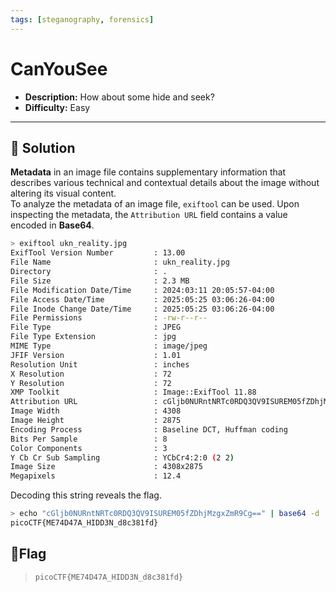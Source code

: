 ---
tags: [steganography, forensics]
---
# CanYouSee

- **Description:** How about some hide and seek?
- **Difficulty:** Easy

---

## 🔎 Solution
**Metadata** in an image file contains supplementary information that describes various technical and contextual details about the image without altering its visual content.  
To analyze the metadata of an image file, `exiftool` can be used. Upon inspecting the metadata, the `Attribution URL` field contains a value encoded in **Base64**. 
```bash
> exiftool ukn_reality.jpg
ExifTool Version Number         : 13.00
File Name                       : ukn_reality.jpg
Directory                       : .
File Size                       : 2.3 MB
File Modification Date/Time     : 2024:03:11 20:05:57-04:00
File Access Date/Time           : 2025:05:25 03:06:26-04:00
File Inode Change Date/Time     : 2025:05:25 03:06:26-04:00
File Permissions                : -rw-r--r--
File Type                       : JPEG
File Type Extension             : jpg
MIME Type                       : image/jpeg
JFIF Version                    : 1.01
Resolution Unit                 : inches
X Resolution                    : 72
Y Resolution                    : 72
XMP Toolkit                     : Image::ExifTool 11.88
Attribution URL                 : cGljb0NURntNRTc0RDQ3QV9ISUREM05fZDhjMzgxZmR9Cg==
Image Width                     : 4308
Image Height                    : 2875
Encoding Process                : Baseline DCT, Huffman coding
Bits Per Sample                 : 8
Color Components                : 3
Y Cb Cr Sub Sampling            : YCbCr4:2:0 (2 2)
Image Size                      : 4308x2875
Megapixels                      : 12.4
```

Decoding this string reveals the flag.                                                                                                         
```bash                                                                                                        
> echo "cGljb0NURntNRTc0RDQ3QV9ISUREM05fZDhjMzgxZmR9Cg==" | base64 -d
picoCTF{ME74D47A_HIDD3N_d8c381fd}
```

## 🚩Flag
> `picoCTF{ME74D47A_HIDD3N_d8c381fd}`
                                                                 

